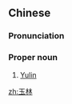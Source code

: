 ==Chinese==
{{zh-forms}}

===Pronunciation===
{{zh-pron
|m=Yùlín
|cat=pn
}}

===Proper noun===
{{zh-proper noun}}

# [[Yulin]]

{{zh-cat|Cities}}

[[zh:玉林]]